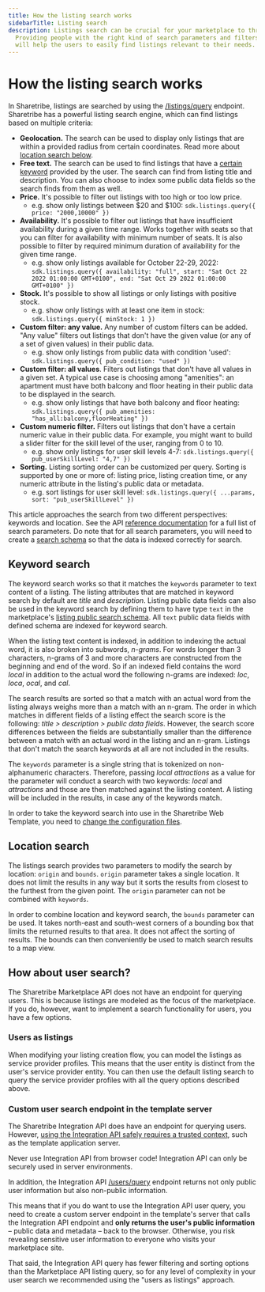 ```yaml
---
title: How the listing search works
sidebarTitle: Listing search
description: Listings search can be crucial for your marketplace to thrive.
  Providing people with the right kind of search parameters and filters
  will help the users to easily find listings relevant to their needs.
---
```



# How the listing search works

In Sharetribe, listings are searched by using the
[/listings/query](https://www.sharetribe.com/api-reference/marketplace.html#query-listings)
endpoint. Sharetribe has a powerful listing search engine, which can
find listings based on multiple criteria:

- **Geolocation.** The search can be used to display only listings that
  are within a provided radius from certain coordinates. Read more about
  [location search below](#location-search).
- **Free text.** The search can be used to find listings that have a
  [certain keyword](#keyword-search) provided by the user. The search
  can find from listing title and description. You can also choose to
  index some public data fields so the search finds from them as well.
- **Price.** It's possible to filter out listings with too high or too
  low price.
  - e.g. show only listings between $20 and $100:
    `sdk.listings.query({ price: "2000,10000" })`
- **Availability.** It's possible to filter out listings that have
  insufficient availability during a given time range. Works together
  with seats so that you can filter for availability with minimum number
  of seats. It is also possible to filter by required minimum duration
  of availability for the given time range.
  - e.g. show only listings available for October 22-29, 2022:
    `sdk.listings.query({ availability: "full", start: "Sat Oct 22 2022 01:00:00 GMT+0100", end: "Sat Oct 29 2022 01:00:00 GMT+0100" })`
- **Stock.** It's possible to show all listings or only listings with
  positive stock.
  - e.g. show only listings with at least one item in stock:
    `sdk.listings.query({ minStock: 1 })`
- **Custom filter: any value.** Any number of custom filters can be
  added. "Any value" filters out listings that don't have the given
  value (or any of a set of given values) in their public data.
  - e.g. show only listings from public data with condition 'used':
    `sdk.listings.query({ pub_condition: "used" })`
- **Custom filter: all values**. Filters out listings that don't have
  all values in a given set. A typical use case is choosing among
  "amenities": an apartment must have both balcony and floor heating in
  their public data to be displayed in the search.
  - e.g. show only listings that have both balcony and floor heating:
    `sdk.listings.query({ pub_amenities: "has_all:balcony,floorHeating" })`
- **Custom numeric filter.** Filters out listings that don't have a
  certain numeric value in their public data. For example, you might
  want to build a slider filter for the skill level of the user, ranging
  from 0 to 10.
  - e.g. show only listings for user skill levels 4-7:
    `sdk.listings.query({ pub_userSkillLevel: "4,7" })`
- **Sorting.** Listing sorting order can be customized per query.
  Sorting is supported by one or more of: listing price, listing
  creation time, or any numeric attribute in the listing's public data
  or metadata.
  - e.g. sort listings for user skill level:
    `sdk.listings.query({ ...params, sort: "pub_userSkillLevel" })`

This article approaches the search from two different perspectives:
keywords and location. See the API
[reference documentation](https://www.sharetribe.com/api-reference/marketplace.html#query-listings)
for a full list of search parameters. Do note that for all search
parameters, you will need to create a
[search schema](/how-to/search/manage-search-schemas-with-sharetribe-cli/) so
that the data is indexed correctly for search.

## Keyword search

The keyword search works so that it matches the `keywords` parameter to
text content of a listing. The listing attributes that are matched in
keyword search by default are _title_ and _description_. Listing public
data fields can also be used in the keyword search by defining them to
have type `text` in the marketplace's
[listing public search schema](/references/extended-data/#search-schema).
All `text` public data fields with defined schema are indexed for
keyword search.

When the listing text content is indexed, in addition to indexing the
actual word, it is also broken into subwords, _n-grams_. For words
longer than 3 characters, n-grams of 3 and more characters are
constructed from the beginning and end of the word. So if an indexed
field contains the word _local_ in addition to the actual word the
following n-grams are indexed: _loc_, _loca_, _ocal_, and _cal_.

The search results are sorted so that a match with an actual word from
the listing always weighs more than a match with an n-gram. The order in
which matches in different fields of a listing effect the search score
is the following: _title > description > public data fields_. However,
the search score differences between the fields are substantially
smaller than the difference between a match with an actual word in the
listing and an n-gram. Listings that don't match the search keywords at
all are not included in the results.

The `keywords` parameter is a single string that is tokenized on
non-alphanumeric characters. Therefore, passing _local attractions_ as a
value for the parameter will conduct a search with two keywords: _local_
and _attractions_ and those are then matched against the listing
content. A listing will be included in the results, in case any of the
keywords match.

In order to take the keyword search into use in the Sharetribe Web
Template, you need to
[change the configuration files](/template/configuration/#search-configuration).

## Location search

The listings search provides two parameters to modify the search by
location: `origin` and `bounds`. `origin` parameter takes a single
location. It does not limit the results in any way but it sorts the
results from closest to the furthest from the given point. The `origin`
parameter can not be combined with `keywords`.

In order to combine location and keyword search, the `bounds` parameter
can be used. It takes north-east and south-west corners of a bounding
box that limits the returned results to that area. It does not affect
the sorting of results. The bounds can then conveniently be used to
match search results to a map view.

## How about user search?

The Sharetribe Marketplace API does not have an endpoint for querying
users. This is because listings are modeled as the focus of the
marketplace. If you do, however, want to implement a search
functionality for users, you have a few options.

### Users as listings

When modifying your listing creation flow, you can model the listings as
service provider profiles. This means that the user entity is distinct
from the user's service provider entity. You can then use the default
listing search to query the service provider profiles with all the query
options described above.

### Custom user search endpoint in the template server

The Sharetribe Integration API does have an endpoint for querying users.
However,
[using the Integration API safely requires a trusted context](/concepts/api-sdk/marketplace-api-integration-api/#when-to-use-the-integration-api),
such as the template application server.

<Callout type="error">

Never use Integration API from browser code! Integration API can only be
securely used in server environments.

</Callout>

In addition, the Integration API
[/users/query](https://www.sharetribe.com/api-reference/integration.html#query-users)
endpoint returns not only public user information but also non-public
information.

This means that if you do want to use the Integration API user query,
you need to create a custom server endpoint in the template's server
that calls the Integration API endpoint and **only returns the user's
public information** – public data and metadata – back to the browser.
Otherwise, you risk revealing sensitive user information to everyone who
visits your marketplace site.

That said, the Integration API query has fewer filtering and sorting
options than the Marketplace API listing query, so for any level of
complexity in your user search we recommended using the "users as
listings" approach.
